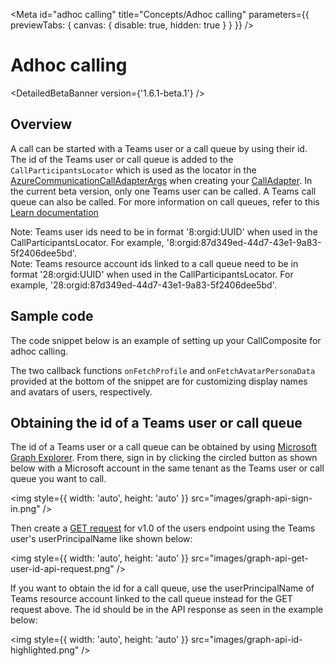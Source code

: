 

<Meta
  id="adhoc calling"
  title="Concepts/Adhoc calling"
  parameters={{ previewTabs: { canvas: { disable: true, hidden: true } } }}
/>

# Adhoc calling

<DetailedBetaBanner version={'1.6.1-beta.1'} />

## Overview

A call can be started with a Teams user or a call queue by using their id. The id of the Teams user or call queue is
added to the `CallParticipantsLocator` which is used as the locator in the
[AzureCommunicationCallAdapterArgs](./?path=/docs/composite-adapters--page#azurecommunicationcalladapterargs)
when creating your [CallAdapter](path=/docs/composite-adapters--page#call-adapter).
In the current beta version, only one Teams user can be called. A Teams call queue can also be called. For more
information on call queues, refer to this
[Learn documentation](https://learn.microsoft.com/en-us/microsoftteams/create-a-phone-system-call-queue)

<MessageBar messageBarType={MessageBarType.warning}>
  Note: Teams user ids need to be in format '8:orgid:UUID' when used in the CallParticipantsLocator. For example,
  '8:orgid:87d349ed-44d7-43e1-9a83-5f2406dee5bd'.
</MessageBar>
<br />
<MessageBar messageBarType={MessageBarType.warning}>
  Note: Teams resource account ids linked to a call queue need to be in format '28:orgid:UUID' when used in the
  CallParticipantsLocator. For example, '28:orgid:87d349ed-44d7-43e1-9a83-5f2406dee5bd'.
</MessageBar>

## Sample code

The code snippet below is an example of setting up your CallComposite for adhoc calling.

<Source code={AdhocCallingSnippetText} />

The two callback functions `onFetchProfile` and `onFetchAvatarPersonaData` provided at the bottom of the snippet are
for customizing display names and avatars of users, respectively.

## Obtaining the id of a Teams user or call queue

The id of a Teams user or a call queue can be obtained by using
[Microsoft Graph Explorer](https://developer.microsoft.com/en-us/graph/graph-explorer).
From there, sign in by clicking the circled button as shown below with a Microsoft account in the same tenant as the
Teams user or call queue you want to call.

<img style={{ width: 'auto', height: 'auto' }} src="images/graph-api-sign-in.png" />

Then create a
[GET request](https://learn.microsoft.com/en-us/graph/api/user-get?view=graph-rest-1.0&tabs=http#http-request) for
v1.0 of the users endpoint using the Teams user's userPrincipalName like shown below:

<img style={{ width: 'auto', height: 'auto' }} src="images/graph-api-get-user-id-api-request.png" />

If you want to obtain the id for a call queue, use the userPrincipalName of Teams resource account linked to the call
queue instead for the GET request above. The id should be in the API response as seen in the example below:

<img style={{ width: 'auto', height: 'auto' }} src="images/graph-api-id-highlighted.png" />
